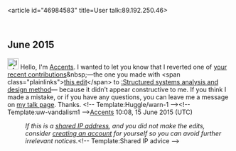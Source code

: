 <article id="46984583" title=User talk:89.192.250.46>
	<talkpage id="46984583" title="User talk:89.192.250.46">
== June 2015 ==

[[File:Information.svg|25px|alt=Information icon]] Hello, I'm [[User:Accents|Accents]]. I wanted to let you know that I reverted one of [[Special:Contributions/89.192.250.46|your recent contributions]]&amp;nbsp;—the one you made with &lt;span class=&quot;plainlinks&quot;&gt;[https://en.wikipedia.org/w/index.php?title=Structured%20systems%20analysis%20and%20design%20method&amp;diff=667027053 this edit]&lt;/span&gt; to [[:Structured systems analysis and design method]]— because it didn’t appear constructive to me. If you think I made a mistake, or if you have any questions, you can leave me a message on [[User_talk:Accents|my talk page]]. Thanks. &lt;!-- Template:Huggle/warn-1 --&gt;&lt;!-- Template:uw-vandalism1 --&gt;[[User:Accents|Accents]] 10:08, 15 June 2015 (UTC)
:''If this is a [[Network address translation|shared IP address]], and you did not make the edits, consider [[Wikipedia:Why create an account?|creating an account]] for yourself so you can avoid further irrelevant notices.''&lt;!-- Template:Shared IP advice --&gt;
	</talkpage>
</article>